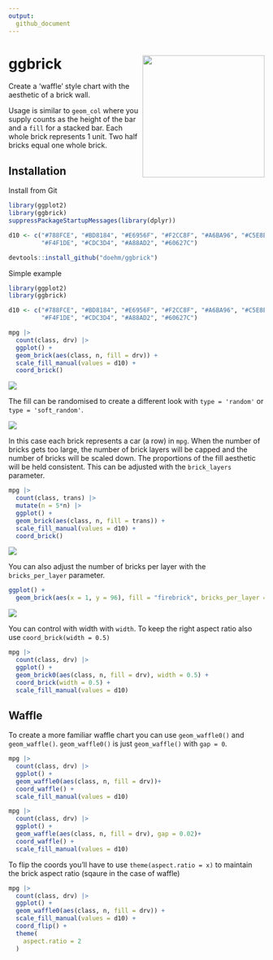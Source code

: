 ```yaml
---
output: 
  github_document
---
```


# ggbrick <img src='dev/images/ggbrick1.png' align="right" height="240" />

Create a 'waffle' style chart with the aesthetic of a brick wall.

Usage is similar to `geom_col` where you supply counts as the height of the bar and a `fill` for a stacked bar. Each whole brick represents 1 unit. Two half bricks equal one whole brick. 

## Installation

Install from Git

```r
library(ggplot2)
library(ggbrick)
suppressPackageStartupMessages(library(dplyr))

d10 <- c("#788FCE", "#BD8184", "#E6956F", "#F2CC8F", "#A6BA96", "#C5E8E3", 
         "#F4F1DE", "#CDC3D4", "#A88AD2", "#60627C")
```


```r
devtools::install_github("doehm/ggbrick")
```

Simple example

```r

library(ggplot2)
library(ggbrick)

d10 <- c("#788FCE", "#BD8184", "#E6956F", "#F2CC8F", "#A6BA96", "#C5E8E3", 
         "#F4F1DE", "#CDC3D4", "#A88AD2", "#60627C")

mpg |>
  count(class, drv) |>
  ggplot() +
  geom_brick(aes(class, n, fill = drv)) +
  scale_fill_manual(values = d10) +
  coord_brick()

```

<img src='dev/images/pic0.png'>

The fill can be randomised to create a different look with `type = 'random'` or `type = 'soft_random'`.

<img src='dev/images/pic2.png'>

In this case each brick represents a car (a row) in `mpg`. When the number of bricks gets too large, the number of brick layers will be capped and the number of bricks will be scaled down. The proportions of the fill aesthetic will be held consistent. This can be adjusted with the `brick_layers` parameter.

```r
mpg |>
  count(class, trans) |>
  mutate(n = 5*n) |>
  ggplot() +
  geom_brick(aes(class, n, fill = trans)) +
  scale_fill_manual(values = d10) +
  coord_brick()
```

<img src='dev/images/pic1.png'>

You can also adjust the number of bricks per layer with the `bricks_per_layer` parameter.

```r
ggplot() +
  geom_brick(aes(x = 1, y = 96), fill = "firebrick", bricks_per_layer = 8)
```

<img src='dev/images/pic3.png'>

You can control with width with `width`. To keep the right aspect ratio also use `coord_brick(width = 0.5)`

```r
mpg |>
  count(class, drv) |>
  ggplot() +
  geom_brick0(aes(class, n, fill = drv), width = 0.5) +
  coord_brick(width = 0.5) +
  scale_fill_manual(values = d10)
```


## Waffle

To create a more familiar waffle chart you can use `geom_waffle0()` and `geom_waffle()`. `geom_waffle0()` is just `geom_waffle()` with `gap = 0`.

```r
mpg |>
  count(class, drv) |>
  ggplot() +
  geom_waffle0(aes(class, n, fill = drv))+
  coord_waffle() +
  scale_fill_manual(values = d10)

mpg |>
  count(class, drv) |>
  ggplot() +
  geom_waffle(aes(class, n, fill = drv), gap = 0.02)+
  coord_waffle() +
  scale_fill_manual(values = d10)
```

To flip the coords you'll have to use `theme(aspect.ratio = x)` to maintain the brick aspect ratio (sqaure in the case of waffle)

```r
mpg |>
  count(class, drv) |>
  ggplot() +
  geom_waffle0(aes(class, n, fill = drv)) +
  scale_fill_manual(values = d10) +
  coord_flip() +
  theme(
    aspect.ratio = 2
  )
```

